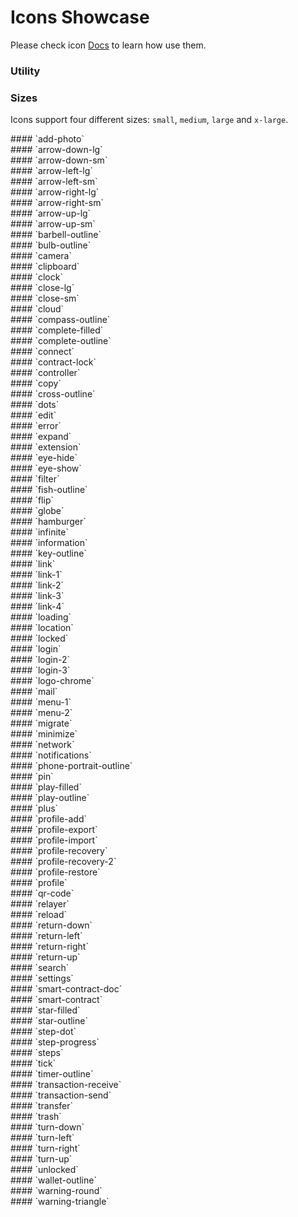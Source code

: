 
<h1>Icons Showcase</h1>

Please check icon [Docs](/docs/design-system-components-icon--docs) to learn how use them.

### **Utility**

<Meta title="Design System/Components/lukso-icon/Icons Showcase" />

<div class="pt-4">
  <IconGallery>
    <IconItem name="add-photo">
      <lukso-icon name="add-photo" size="medium"></lukso-icon>
    </IconItem>
    <IconItem name="arrow-down-lg">
      <lukso-icon name="arrow-down-lg" size="medium"></lukso-icon>
    </IconItem>
    <IconItem name="arrow-down-sm">
      <lukso-icon name="arrow-down-sm" size="medium"></lukso-icon>
    </IconItem>
    <IconItem name="arrow-left-lg">
      <lukso-icon name="arrow-left-lg" size="medium"></lukso-icon>
    </IconItem>
    <IconItem name="arrow-left-sm">
      <lukso-icon name="arrow-left-sm" size="medium"></lukso-icon>
    </IconItem>
    <IconItem name="arrow-right-lg">
      <lukso-icon name="arrow-right-lg" size="medium"></lukso-icon>
    </IconItem>
    <IconItem name="arrow-right-sm">
      <lukso-icon name="arrow-right-sm" size="medium"></lukso-icon>
    </IconItem>
    <IconItem name="arrow-up-lg">
      <lukso-icon name="arrow-up-lg" size="medium"></lukso-icon>
    </IconItem>
    <IconItem name="arrow-up-sm">
      <lukso-icon name="arrow-up-sm" size="medium"></lukso-icon>
    </IconItem>
    <IconItem name="barbell-outline">
      <lukso-icon name="barbell-outline" size="medium"></lukso-icon>
    </IconItem>
    <IconItem name="bulb-outline">
      <lukso-icon name="bulb-outline" size="medium"></lukso-icon>
    </IconItem>
    <IconItem name="camera">
      <lukso-icon name="camera" size="medium"></lukso-icon>
    </IconItem>
    <IconItem name="clipboard">
      <lukso-icon name="clipboard" size="medium"></lukso-icon>
    </IconItem>
    <IconItem name="clock">
      <lukso-icon name="clock" size="medium"></lukso-icon>
    </IconItem>
    <IconItem name="complete-outline">
      <lukso-icon name="complete-outline" size="medium"></lukso-icon>
    </IconItem>
    <IconItem name="connect">
      <lukso-icon name="connect" size="medium"></lukso-icon>
    </IconItem>
    <IconItem name="contract-lock">
      <lukso-icon name="contract-lock" size="medium"></lukso-icon>
    </IconItem>
    <IconItem name="controller">
      <lukso-icon name="controller" size="medium"></lukso-icon>
    </IconItem>
    <IconItem name="copy">
      <lukso-icon name="copy" size="medium"></lukso-icon>
    </IconItem>
    <IconItem name="cross-outline">
      <lukso-icon name="cross-outline" size="medium"></lukso-icon>
    </IconItem>
    <IconItem name="dots">
      <lukso-icon name="dots" size="medium"></lukso-icon>
    </IconItem>
    <IconItem name="edit">
      <lukso-icon name="edit" size="medium"></lukso-icon>
    </IconItem>
    <IconItem name="error">
      <lukso-icon name="error" size="medium"></lukso-icon>
    </IconItem>
    <IconItem name="expand">
      <lukso-icon name="expand" size="medium"></lukso-icon>
    </IconItem>
    <IconItem name="extension">
      <lukso-icon name="extension" size="medium"></lukso-icon>
    </IconItem>
    <IconItem name="eye-hide">
      <lukso-icon name="eye-hide" size="medium"></lukso-icon>
    </IconItem>
    <IconItem name="eye-show">
      <lukso-icon name="eye-show" size="medium"></lukso-icon>
    </IconItem>
    <IconItem name="filter">
      <lukso-icon name="filter" size="medium"></lukso-icon>
    </IconItem>
    <IconItem name="fish-outline">
      <lukso-icon name="fish-outline" size="medium"></lukso-icon>
    </IconItem>
    <IconItem name="flip">
      <lukso-icon name="flip" size="medium"></lukso-icon>
    </IconItem>
    <IconItem name="globe">
      <lukso-icon name="globe" size="medium"></lukso-icon>
    </IconItem>
    <IconItem name="hamburger">
      <lukso-icon name="hamburger" size="medium"></lukso-icon>
    </IconItem>
    <IconItem name="infinite">
      <lukso-icon name="infinite" size="medium"></lukso-icon>
    </IconItem>
    <IconItem name="information">
      <lukso-icon name="information" size="medium"></lukso-icon>
    </IconItem>
    <IconItem name="key-outline">
      <lukso-icon name="key-outline" size="medium"></lukso-icon>
    </IconItem>
    <IconItem name="link">
      <lukso-icon name="link" size="medium"></lukso-icon>
    </IconItem>
    <IconItem name="link-1">
      <lukso-icon name="link-1" size="medium"></lukso-icon>
    </IconItem>
    <IconItem name="link-2">
      <lukso-icon
        name="link-2"
        size="medium"
        secondary-color="neutral-100"
      ></lukso-icon>
    </IconItem>
    <IconItem name="link-3">
      <lukso-icon name="link-3" size="medium"></lukso-icon>
    </IconItem>
    <IconItem name="link-4">
      <lukso-icon
        name="link-4"
        size="medium"
        secondary-color="neutral-100"
      ></lukso-icon>
    </IconItem>
    <IconItem name="loading">
      <lukso-icon name="loading" size="medium"></lukso-icon>
    </IconItem>
    <IconItem name="location">
      <lukso-icon name="location" size="medium"></lukso-icon>
    </IconItem>
    <IconItem name="locked">
      <lukso-icon name="locked" size="medium"></lukso-icon>
    </IconItem>
    <IconItem name="login">
      <lukso-icon name="login" size="medium"></lukso-icon>
    </IconItem>
    <IconItem name="login-2">
      <lukso-icon name="login-2" size="medium"></lukso-icon>
    </IconItem>
    <IconItem name="login-3">
      <lukso-icon name="login-3" size="medium"></lukso-icon>
    </IconItem>
    <IconItem name="logo-chrome">
      <lukso-icon name="logo-chrome" size="medium"></lukso-icon>
    </IconItem>
    <IconItem name="mail">
      <lukso-icon name="mail" size="medium"></lukso-icon>
    </IconItem>
    <IconItem name="menu-1">
      <lukso-icon name="menu-1" size="medium"></lukso-icon>
    </IconItem>
    <IconItem name="menu-2">
      <lukso-icon name="menu-2" size="medium"></lukso-icon>
    </IconItem>
    <IconItem name="migrate">
      <lukso-icon name="migrate" size="medium"></lukso-icon>
    </IconItem>
    <IconItem name="minimize">
      <lukso-icon name="minimize" size="medium"></lukso-icon>
    </IconItem>
    <IconItem name="network">
      <lukso-icon name="network" size="medium"></lukso-icon>
    </IconItem>
    <IconItem name="notifications">
      <lukso-icon name="notifications" size="medium"></lukso-icon>
    </IconItem>
    <IconItem name="phone-portrait-outline">
      <lukso-icon name="phone-portrait-outline" size="medium"></lukso-icon>
    </IconItem>
    <IconItem name="pin">
      <lukso-icon name="pin" size="medium"></lukso-icon>
    </IconItem>
    <IconItem name="play-filled">
      <lukso-icon name="play-filled" size="medium"></lukso-icon>
    </IconItem>
    <IconItem name="play-outline">
      <lukso-icon name="play-outline" size="medium"></lukso-icon>
    </IconItem>
    <IconItem name="plus">
      <lukso-icon name="plus" size="medium"></lukso-icon>
    </IconItem>
    <IconItem name="profile-add">
      <lukso-icon name="profile-add" size="medium"></lukso-icon>
    </IconItem>
    <IconItem name="profile-export">
      <lukso-icon name="profile-export" size="medium"></lukso-icon>
    </IconItem>
    <IconItem name="profile-import">
      <lukso-icon name="profile-import" size="medium"></lukso-icon>
    </IconItem>
    <IconItem name="profile-recovery">
      <lukso-icon name="profile-recovery" size="medium"></lukso-icon>
    </IconItem>
    <IconItem name="profile-recovery-2">
      <lukso-icon
        name="profile-recovery-2"
        size="medium"
        secondary-color="neutral-100"
      ></lukso-icon>
    </IconItem>
    <IconItem name="profile-restore">
      <lukso-icon name="profile-restore" size="medium"></lukso-icon>
    </IconItem>
    <IconItem name="profile">
      <lukso-icon name="profile" size="medium"></lukso-icon>
    </IconItem>
    <IconItem name="qr-code">
      <lukso-icon
        name="qr-code"
        size="medium"
        secondary-color="neutral-100"
      ></lukso-icon>
    </IconItem>
    <IconItem name="relayer">
      <lukso-icon name="relayer" size="medium"></lukso-icon>
    </IconItem>
    <IconItem name="reload">
      <lukso-icon name="reload" size="medium"></lukso-icon>
    </IconItem>
    <IconItem name="return-down">
      <lukso-icon name="return-down" size="medium"></lukso-icon>
    </IconItem>
    <IconItem name="return-left">
      <lukso-icon name="return-left" size="medium"></lukso-icon>
    </IconItem>
    <IconItem name="return-right">
      <lukso-icon name="return-right" size="medium"></lukso-icon>
    </IconItem>
    <IconItem name="return-up">
      <lukso-icon name="return-up" size="medium"></lukso-icon>
    </IconItem>
    <IconItem name="search">
      <lukso-icon name="search" size="medium"></lukso-icon>
    </IconItem>
    <IconItem name="settings">
      <lukso-icon name="settings" size="medium"></lukso-icon>
    </IconItem>
    <IconItem name="smart-contract-doc">
      <lukso-icon name="smart-contract-doc" size="medium"></lukso-icon>
    </IconItem>
    <IconItem name="smart-contract">
      <lukso-icon name="smart-contract" size="medium"></lukso-icon>
    </IconItem>
    <IconItem name="star-filled">
      <lukso-icon name="star-filled" size="medium"></lukso-icon>
    </IconItem>
    <IconItem name="star-outline">
      <lukso-icon name="star-outline" size="medium"></lukso-icon>
    </IconItem>
    <IconItem name="step-dot">
      <lukso-icon
        name="step-dot"
        size="medium"
        secondary-color="neutral-100"
      ></lukso-icon>
    </IconItem>
    <IconItem name="step-progress">
      <lukso-icon
        name="step-progress"
        size="medium"
        secondary-color="neutral-100"
      ></lukso-icon>
    </IconItem>
    <IconItem name="steps">
      <lukso-icon name="steps" size="medium"></lukso-icon>
    </IconItem>
    <IconItem name="tick">
      <lukso-icon name="tick" size="medium"></lukso-icon>
    </IconItem>
    <IconItem name="timer-outline">
      <lukso-icon name="timer-outline" size="medium"></lukso-icon>
    </IconItem>
    <IconItem name="transaction-receive">
      <lukso-icon name="transaction-receive" size="medium"></lukso-icon>
    </IconItem>
    <IconItem name="transaction-send">
      <lukso-icon name="transaction-send" size="medium"></lukso-icon>
    </IconItem>
    <IconItem name="transfer">
      <lukso-icon name="transfer" size="medium"></lukso-icon>
    </IconItem>
    <IconItem name="trash">
      <lukso-icon name="trash" size="medium"></lukso-icon>
    </IconItem>
    <IconItem name="turn-down">
      <lukso-icon name="turn-down" size="medium"></lukso-icon>
    </IconItem>
    <IconItem name="turn-left">
      <lukso-icon name="turn-left" size="medium"></lukso-icon>
    </IconItem>
    <IconItem name="turn-right">
      <lukso-icon name="turn-right" size="medium"></lukso-icon>
    </IconItem>
    <IconItem name="turn-up">
      <lukso-icon name="turn-up" size="medium"></lukso-icon>
    </IconItem>
    <IconItem name="unlocked">
      <lukso-icon name="unlocked" size="medium"></lukso-icon>
    </IconItem>
    <IconItem name="wallet-outline">
      <lukso-icon name="wallet-outline" size="medium"></lukso-icon>
    </IconItem>
    <IconItem name="warning-round">
      <lukso-icon name="warning-round" size="medium"></lukso-icon>
    </IconItem>
    <IconItem name="warning-triangle">
      <lukso-icon name="warning-triangle" size="medium"></lukso-icon>
    </IconItem>
  </IconGallery>
</div>

### **Sizes**

Icons support four different sizes: `small`, `medium`, `large` and `x-large`.

<div class="p-5 my-6 shadow-neutral-above-shadow rounded sb-unstyled">
  #### `add-photo`
  <div class="flex gap-4 mt-8">
    <lukso-icon name="add-photo" size="small"></lukso-icon>
    <lukso-icon name="add-photo" size="medium"></lukso-icon>
    <lukso-icon name="add-photo" size="large"></lukso-icon>
    <lukso-icon name="add-photo" size="x-large"></lukso-icon>
  </div>
</div>

<div class="p-5 my-6 shadow-neutral-above-shadow rounded sb-unstyled">
  #### `arrow-down-lg`
  <div class="flex gap-4 mt-8">
    <lukso-icon name="arrow-down-lg" size="small"></lukso-icon>
    <lukso-icon name="arrow-down-lg" size="medium"></lukso-icon>
    <lukso-icon name="arrow-down-lg" size="large"></lukso-icon>
    <lukso-icon name="arrow-down-lg" size="x-large"></lukso-icon>
  </div>
</div>

<div class="p-5 my-6 shadow-neutral-above-shadow rounded sb-unstyled">
  #### `arrow-down-sm`
  <div class="flex gap-4 mt-8">
    <lukso-icon name="arrow-down-sm" size="small"></lukso-icon>
    <lukso-icon name="arrow-down-sm" size="medium"></lukso-icon>
    <lukso-icon name="arrow-down-sm" size="large"></lukso-icon>
    <lukso-icon name="arrow-down-sm" size="x-large"></lukso-icon>
  </div>
</div>

<div class="p-5 my-6 shadow-neutral-above-shadow rounded sb-unstyled">
  #### `arrow-left-lg`
  <div class="flex gap-4 mt-8">
    <lukso-icon name="arrow-left-lg" size="small"></lukso-icon>
    <lukso-icon name="arrow-left-lg" size="medium"></lukso-icon>
    <lukso-icon name="arrow-left-lg" size="large"></lukso-icon>
    <lukso-icon name="arrow-left-lg" size="x-large"></lukso-icon>
  </div>
</div>

<div class="p-5 my-6 shadow-neutral-above-shadow rounded sb-unstyled">
  #### `arrow-left-sm`
  <div class="flex gap-4 mt-8">
    <lukso-icon name="arrow-left-sm" size="small"></lukso-icon>
    <lukso-icon name="arrow-left-sm" size="medium"></lukso-icon>
    <lukso-icon name="arrow-left-sm" size="large"></lukso-icon>
    <lukso-icon name="arrow-left-sm" size="x-large"></lukso-icon>
  </div>
</div>

<div class="p-5 my-6 shadow-neutral-above-shadow rounded sb-unstyled">
  #### `arrow-right-lg`
  <div class="flex gap-4 mt-8">
    <lukso-icon name="arrow-right-lg" size="small"></lukso-icon>
    <lukso-icon name="arrow-right-lg" size="medium"></lukso-icon>
    <lukso-icon name="arrow-right-lg" size="large"></lukso-icon>
    <lukso-icon name="arrow-right-lg" size="x-large"></lukso-icon>
  </div>
</div>

<div class="p-5 my-6 shadow-neutral-above-shadow rounded sb-unstyled">
  #### `arrow-right-sm`
  <div class="flex gap-4 mt-8">
    <lukso-icon name="arrow-right-sm" size="small"></lukso-icon>
    <lukso-icon name="arrow-right-sm" size="medium"></lukso-icon>
    <lukso-icon name="arrow-right-sm" size="large"></lukso-icon>
    <lukso-icon name="arrow-right-sm" size="x-large"></lukso-icon>
  </div>
</div>

<div class="p-5 my-6 shadow-neutral-above-shadow rounded sb-unstyled">
  #### `arrow-up-lg`
  <div class="flex gap-4 mt-8">
    <lukso-icon name="arrow-up-lg" size="small"></lukso-icon>
    <lukso-icon name="arrow-up-lg" size="medium"></lukso-icon>
    <lukso-icon name="arrow-up-lg" size="large"></lukso-icon>
    <lukso-icon name="arrow-up-lg" size="x-large"></lukso-icon>
  </div>
</div>

<div class="p-5 my-6 shadow-neutral-above-shadow rounded sb-unstyled">
  #### `arrow-up-sm`
  <div class="flex gap-4 mt-8">
    <lukso-icon name="arrow-up-sm" size="small"></lukso-icon>
    <lukso-icon name="arrow-up-sm" size="medium"></lukso-icon>
    <lukso-icon name="arrow-up-sm" size="large"></lukso-icon>
    <lukso-icon name="arrow-up-sm" size="x-large"></lukso-icon>
  </div>
</div>

<div class="p-5 my-6 shadow-neutral-above-shadow rounded sb-unstyled">
  #### `barbell-outline`
  <div class="flex gap-4 mt-8">
    <lukso-icon name="barbell-outline" size="small"></lukso-icon>
    <lukso-icon name="barbell-outline" size="medium"></lukso-icon>
    <lukso-icon name="barbell-outline" size="large"></lukso-icon>
    <lukso-icon name="barbell-outline" size="x-large"></lukso-icon>
  </div>
</div>

<div class="p-5 my-6 shadow-neutral-above-shadow rounded sb-unstyled">
  #### `bulb-outline`
  <div class="flex gap-4 mt-8">
    <lukso-icon name="bulb-outline" size="small"></lukso-icon>
    <lukso-icon name="bulb-outline" size="medium"></lukso-icon>
    <lukso-icon name="bulb-outline" size="large"></lukso-icon>
    <lukso-icon name="bulb-outline" size="x-large"></lukso-icon>
  </div>
</div>

<div class="p-5 my-6 shadow-neutral-above-shadow rounded sb-unstyled">
  #### `camera`
  <div class="flex gap-4 mt-8">
    <lukso-icon name="camera" size="small"></lukso-icon>
    <lukso-icon name="camera" size="medium"></lukso-icon>
    <lukso-icon name="camera" size="large"></lukso-icon>
    <lukso-icon name="camera" size="x-large"></lukso-icon>
  </div>
</div>

<div class="p-5 my-6 shadow-neutral-above-shadow rounded sb-unstyled">
  #### `clipboard`
  <div class="flex gap-4 mt-8">
    <lukso-icon name="clipboard" size="small"></lukso-icon>
    <lukso-icon name="clipboard" size="medium"></lukso-icon>
    <lukso-icon name="clipboard" size="large"></lukso-icon>
    <lukso-icon name="clipboard" size="x-large"></lukso-icon>
  </div>
</div>

<div class="p-5 my-6 shadow-neutral-above-shadow rounded sb-unstyled">
  #### `clock`
  <div class="flex gap-4 mt-8">
    <lukso-icon name="clock" size="small"></lukso-icon>
    <lukso-icon name="clock" size="medium"></lukso-icon>
    <lukso-icon name="clock" size="large"></lukso-icon>
    <lukso-icon name="clock" size="x-large"></lukso-icon>
  </div>
</div>

<div class="p-5 my-6 shadow-neutral-above-shadow rounded sb-unstyled">
  #### `close-lg`
  <div class="flex gap-4 mt-8">
    <lukso-icon name="close-lg" size="small"></lukso-icon>
    <lukso-icon name="close-lg" size="medium"></lukso-icon>
    <lukso-icon name="close-lg" size="large"></lukso-icon>
    <lukso-icon name="close-lg" size="x-large"></lukso-icon>
  </div>
</div>

<div class="p-5 my-6 shadow-neutral-above-shadow rounded sb-unstyled">
  #### `close-sm`
  <div class="flex gap-4 mt-8">
    <lukso-icon name="close-sm" size="small"></lukso-icon>
    <lukso-icon name="close-sm" size="medium"></lukso-icon>
    <lukso-icon name="close-sm" size="large"></lukso-icon>
    <lukso-icon name="close-sm" size="x-large"></lukso-icon>
  </div>
</div>

<div class="p-5 my-6 shadow-neutral-above-shadow rounded sb-unstyled">
  #### `cloud`
  <div class="flex gap-4 mt-8">
    <lukso-icon name="cloud" size="small"></lukso-icon>
    <lukso-icon name="cloud" size="medium"></lukso-icon>
    <lukso-icon name="cloud" size="large"></lukso-icon>
    <lukso-icon name="cloud" size="x-large"></lukso-icon>
  </div>
</div>

<div class="p-5 my-6 shadow-neutral-above-shadow rounded sb-unstyled">
  #### `compass-outline`
  <div class="flex gap-4 mt-8">
    <lukso-icon name="compass-outline" size="small"></lukso-icon>
    <lukso-icon name="compass-outline" size="medium"></lukso-icon>
    <lukso-icon name="compass-outline" size="large"></lukso-icon>
    <lukso-icon name="compass-outline" size="x-large"></lukso-icon>
  </div>
</div>

<div class="p-5 my-6 shadow-neutral-above-shadow rounded sb-unstyled">
  #### `complete-filled`
  <div class="flex gap-4 mt-8">
    <lukso-icon
      name="complete-filled"
      size="small"
      secondary-color="neutral-100"
    ></lukso-icon>
    <lukso-icon
      name="complete-filled"
      size="medium"
      secondary-color="neutral-100"
    ></lukso-icon>
    <lukso-icon
      name="complete-filled"
      size="large"
      secondary-color="neutral-100"
    ></lukso-icon>
    <lukso-icon
      name="complete-filled"
      size="x-large"
      secondary-color="neutral-100"
    ></lukso-icon>
  </div>
</div>

<div class="p-5 my-6 shadow-neutral-above-shadow rounded sb-unstyled">
  #### `complete-outline`
  <div class="flex gap-4 mt-8">
    <lukso-icon name="complete-outline" size="small"></lukso-icon>
    <lukso-icon name="complete-outline" size="medium"></lukso-icon>
    <lukso-icon name="complete-outline" size="large"></lukso-icon>
    <lukso-icon name="complete-outline" size="x-large"></lukso-icon>
  </div>
</div>

<div class="p-5 my-6 shadow-neutral-above-shadow rounded sb-unstyled">
  #### `connect`
  <div class="flex gap-4 mt-8">
    <lukso-icon name="connect" size="small"></lukso-icon>
    <lukso-icon name="connect" size="medium"></lukso-icon>
    <lukso-icon name="connect" size="large"></lukso-icon>
    <lukso-icon name="connect" size="x-large"></lukso-icon>
  </div>
</div>

<div class="p-5 my-6 shadow-neutral-above-shadow rounded sb-unstyled">
  #### `contract-lock`
  <div class="flex gap-4 mt-8">
    <lukso-icon name="contract-lock" size="small"></lukso-icon>
    <lukso-icon name="contract-lock" size="medium"></lukso-icon>
    <lukso-icon name="contract-lock" size="large"></lukso-icon>
    <lukso-icon name="contract-lock" size="x-large"></lukso-icon>
  </div>
</div>

<div class="p-5 my-6 shadow-neutral-above-shadow rounded sb-unstyled">
  #### `controller`
  <div class="flex gap-4 mt-8">
    <lukso-icon name="controller" size="small"></lukso-icon>
    <lukso-icon name="controller" size="medium"></lukso-icon>
    <lukso-icon name="controller" size="large"></lukso-icon>
    <lukso-icon name="controller" size="x-large"></lukso-icon>
  </div>
</div>

<div class="p-5 my-6 shadow-neutral-above-shadow rounded sb-unstyled">
  #### `copy`
  <div class="flex gap-4 mt-8">
    <lukso-icon name="copy" size="small"></lukso-icon>
    <lukso-icon name="copy" size="medium"></lukso-icon>
    <lukso-icon name="copy" size="large"></lukso-icon>
    <lukso-icon name="copy" size="x-large"></lukso-icon>
  </div>
</div>

<div class="p-5 my-6 shadow-neutral-above-shadow rounded sb-unstyled">
  #### `cross-outline`
  <div class="flex gap-4 mt-8">
    <lukso-icon name="cross-outline" size="small"></lukso-icon>
    <lukso-icon name="cross-outline" size="medium"></lukso-icon>
    <lukso-icon name="cross-outline" size="large"></lukso-icon>
    <lukso-icon name="cross-outline" size="x-large"></lukso-icon>
  </div>
</div>

<div class="p-5 my-6 shadow-neutral-above-shadow rounded sb-unstyled">
  #### `dots`
  <div class="flex gap-4 mt-8">
    <lukso-icon name="dots" size="small"></lukso-icon>
    <lukso-icon name="dots" size="medium"></lukso-icon>
    <lukso-icon name="dots" size="large"></lukso-icon>
    <lukso-icon name="dots" size="x-large"></lukso-icon>
  </div>
</div>

<div class="p-5 my-6 shadow-neutral-above-shadow rounded sb-unstyled">
  #### `edit`
  <div class="flex gap-4 mt-8">
    <lukso-icon name="edit" size="small"></lukso-icon>
    <lukso-icon name="edit" size="medium"></lukso-icon>
    <lukso-icon name="edit" size="large"></lukso-icon>
    <lukso-icon name="edit" size="x-large"></lukso-icon>
  </div>
</div>

<div class="p-5 my-6 shadow-neutral-above-shadow rounded sb-unstyled">
  #### `error`
  <div class="flex gap-4 mt-8">
    <lukso-icon name="error" size="small"></lukso-icon>
    <lukso-icon name="error" size="medium"></lukso-icon>
    <lukso-icon name="error" size="large"></lukso-icon>
    <lukso-icon name="error" size="x-large"></lukso-icon>
  </div>
</div>

<div class="p-5 my-6 shadow-neutral-above-shadow rounded sb-unstyled">
  #### `expand`
  <div class="flex gap-4 mt-8">
    <lukso-icon name="expand" size="small"></lukso-icon>
    <lukso-icon name="expand" size="medium"></lukso-icon>
    <lukso-icon name="expand" size="large"></lukso-icon>
    <lukso-icon name="expand" size="x-large"></lukso-icon>
  </div>
</div>

<div class="p-5 my-6 shadow-neutral-above-shadow rounded sb-unstyled">
  #### `extension`
  <div class="flex gap-4 mt-8">
    <lukso-icon name="extension" size="small"></lukso-icon>
    <lukso-icon name="extension" size="medium"></lukso-icon>
    <lukso-icon name="extension" size="large"></lukso-icon>
    <lukso-icon name="extension" size="x-large"></lukso-icon>
  </div>
</div>

<div class="p-5 my-6 shadow-neutral-above-shadow rounded sb-unstyled">
  #### `eye-hide`
  <div class="flex gap-4 mt-8">
    <lukso-icon name="eye-hide" size="small"></lukso-icon>
    <lukso-icon name="eye-hide" size="medium"></lukso-icon>
    <lukso-icon name="eye-hide" size="large"></lukso-icon>
    <lukso-icon name="eye-hide" size="x-large"></lukso-icon>
  </div>
</div>

<div class="p-5 my-6 shadow-neutral-above-shadow rounded sb-unstyled">
  #### `eye-show`
  <div class="flex gap-4 mt-8">
    <lukso-icon name="eye-show" size="small"></lukso-icon>
    <lukso-icon name="eye-show" size="medium"></lukso-icon>
    <lukso-icon name="eye-show" size="large"></lukso-icon>
    <lukso-icon name="eye-show" size="x-large"></lukso-icon>
  </div>
</div>

<div class="p-5 my-6 shadow-neutral-above-shadow rounded sb-unstyled">
  #### `filter`
  <div class="flex gap-4 mt-8">
    <lukso-icon name="filter" size="small"></lukso-icon>
    <lukso-icon name="filter" size="medium"></lukso-icon>
    <lukso-icon name="filter" size="large"></lukso-icon>
    <lukso-icon name="filter" size="x-large"></lukso-icon>
  </div>
</div>

<div class="p-5 my-6 shadow-neutral-above-shadow rounded sb-unstyled">
  #### `fish-outline`
  <div class="flex gap-4 mt-8">
    <lukso-icon name="fish-outline" size="small"></lukso-icon>
    <lukso-icon name="fish-outline" size="medium"></lukso-icon>
    <lukso-icon name="fish-outline" size="large"></lukso-icon>
    <lukso-icon name="fish-outline" size="x-large"></lukso-icon>
  </div>
</div>

<div class="p-5 my-6 shadow-neutral-above-shadow rounded sb-unstyled">
  #### `flip`
  <div class="flex gap-4 mt-8">
    <lukso-icon name="flip" size="small"></lukso-icon>
    <lukso-icon name="flip" size="medium"></lukso-icon>
    <lukso-icon name="flip" size="large"></lukso-icon>
    <lukso-icon name="flip" size="x-large"></lukso-icon>
  </div>
</div>

<div class="p-5 my-6 shadow-neutral-above-shadow rounded sb-unstyled">
  #### `globe`
  <div class="flex gap-4 mt-8">
    <lukso-icon name="globe" size="small"></lukso-icon>
    <lukso-icon name="globe" size="medium"></lukso-icon>
    <lukso-icon name="globe" size="large"></lukso-icon>
    <lukso-icon name="globe" size="x-large"></lukso-icon>
  </div>
</div>

<div class="p-5 my-6 shadow-neutral-above-shadow rounded sb-unstyled">
  #### `hamburger`
  <div class="flex gap-4 mt-8">
    <lukso-icon name="hamburger" size="small"></lukso-icon>
    <lukso-icon name="hamburger" size="medium"></lukso-icon>
    <lukso-icon name="hamburger" size="large"></lukso-icon>
    <lukso-icon name="hamburger" size="x-large"></lukso-icon>
  </div>
</div>

<div class="p-5 my-6 shadow-neutral-above-shadow rounded sb-unstyled">
  #### `infinite`
  <div class="flex gap-4 mt-8">
    <lukso-icon name="infinite" size="small"></lukso-icon>
    <lukso-icon name="infinite" size="medium"></lukso-icon>
    <lukso-icon name="infinite" size="large"></lukso-icon>
    <lukso-icon name="infinite" size="x-large"></lukso-icon>
  </div>
</div>

<div class="p-5 my-6 shadow-neutral-above-shadow rounded sb-unstyled">
  #### `information`
  <div class="flex gap-4 mt-8">
    <lukso-icon name="information" size="small"></lukso-icon>
    <lukso-icon name="information" size="medium"></lukso-icon>
    <lukso-icon name="information" size="large"></lukso-icon>
    <lukso-icon name="information" size="x-large"></lukso-icon>
  </div>
</div>

<div class="p-5 my-6 shadow-neutral-above-shadow rounded sb-unstyled">
  #### `key-outline`
  <div class="flex gap-4 mt-8">
    <lukso-icon name="key-outline" size="small"></lukso-icon>
    <lukso-icon name="key-outline" size="medium"></lukso-icon>
    <lukso-icon name="key-outline" size="large"></lukso-icon>
    <lukso-icon name="key-outline" size="x-large"></lukso-icon>
  </div>
</div>

<div class="p-5 my-6 shadow-neutral-above-shadow rounded sb-unstyled">
  #### `link`
  <div class="flex gap-4 mt-8">
    <lukso-icon name="link" size="small"></lukso-icon>
    <lukso-icon name="link" size="medium"></lukso-icon>
    <lukso-icon name="link" size="large"></lukso-icon>
    <lukso-icon name="link" size="x-large"></lukso-icon>
  </div>
</div>

<div class="p-5 my-6 shadow-neutral-above-shadow rounded sb-unstyled">
  #### `link-1`
  <div class="flex gap-4 mt-8">
    <lukso-icon name="link-1" size="small"></lukso-icon>
    <lukso-icon name="link-1" size="medium"></lukso-icon>
    <lukso-icon name="link-1" size="large"></lukso-icon>
    <lukso-icon name="link-1" size="x-large"></lukso-icon>
  </div>
</div>

<div class="p-5 my-6 shadow-neutral-above-shadow rounded sb-unstyled">
  #### `link-2`
  <div class="flex gap-4 mt-8">
    <lukso-icon
      name="link-2"
      size="small"
      secondary-color="neutral-100"
    ></lukso-icon>
    <lukso-icon
      name="link-2"
      size="medium"
      secondary-color="neutral-100"
    ></lukso-icon>
    <lukso-icon
      name="link-2"
      size="large"
      secondary-color="neutral-100"
    ></lukso-icon>
    <lukso-icon
      name="link-2"
      size="x-large"
      secondary-color="neutral-100"
    ></lukso-icon>
  </div>
</div>

<div class="p-5 my-6 shadow-neutral-above-shadow rounded sb-unstyled">
  #### `link-3`
  <div class="flex gap-4 mt-8">
    <lukso-icon name="link-3" size="small"></lukso-icon>
    <lukso-icon name="link-3" size="medium"></lukso-icon>
    <lukso-icon name="link-3" size="large"></lukso-icon>
    <lukso-icon name="link-3" size="x-large"></lukso-icon>
  </div>
</div>

<div class="p-5 my-6 shadow-neutral-above-shadow rounded sb-unstyled">
  #### `link-4`
  <div class="flex gap-4 mt-8">
    <lukso-icon
      name="link-4"
      size="small"
      secondary-color="neutral-100"
    ></lukso-icon>
    <lukso-icon
      name="link-4"
      size="medium"
      secondary-color="neutral-100"
    ></lukso-icon>
    <lukso-icon
      name="link-4"
      size="large"
      secondary-color="neutral-100"
    ></lukso-icon>
    <lukso-icon
      name="link-4"
      size="x-large"
      secondary-color="neutral-100"
    ></lukso-icon>
  </div>
</div>

<div class="p-5 my-6 shadow-neutral-above-shadow rounded sb-unstyled">
  #### `loading`
  <div class="flex gap-4 mt-8">
    <lukso-icon name="loading" size="small"></lukso-icon>
    <lukso-icon name="loading" size="medium"></lukso-icon>
    <lukso-icon name="loading" size="large"></lukso-icon>
    <lukso-icon name="loading" size="x-large"></lukso-icon>
  </div>
</div>

<div class="p-5 my-6 shadow-neutral-above-shadow rounded sb-unstyled">
  #### `location`
  <div class="flex gap-4 mt-8">
    <lukso-icon name="location" size="small"></lukso-icon>
    <lukso-icon name="location" size="medium"></lukso-icon>
    <lukso-icon name="location" size="large"></lukso-icon>
    <lukso-icon name="location" size="x-large"></lukso-icon>
  </div>
</div>

<div class="p-5 my-6 shadow-neutral-above-shadow rounded sb-unstyled">
  #### `locked`
  <div class="flex gap-4 mt-8">
    <lukso-icon name="locked" size="small"></lukso-icon>
    <lukso-icon name="locked" size="medium"></lukso-icon>
    <lukso-icon name="locked" size="large"></lukso-icon>
    <lukso-icon name="locked" size="x-large"></lukso-icon>
  </div>
</div>

<div class="p-5 my-6 shadow-neutral-above-shadow rounded sb-unstyled">
  #### `login`
  <div class="flex gap-4 mt-8">
    <lukso-icon name="login" size="small"></lukso-icon>
    <lukso-icon name="login" size="medium"></lukso-icon>
    <lukso-icon name="login" size="large"></lukso-icon>
    <lukso-icon name="login" size="x-large"></lukso-icon>
  </div>
</div>

<div class="p-5 my-6 shadow-neutral-above-shadow rounded sb-unstyled">
  #### `login-2`
  <div class="flex gap-4 mt-8">
    <lukso-icon name="login-2" size="small"></lukso-icon>
    <lukso-icon name="login-2" size="medium"></lukso-icon>
    <lukso-icon name="login-2" size="large"></lukso-icon>
    <lukso-icon name="login-2" size="x-large"></lukso-icon>
  </div>
</div>

<div class="p-5 my-6 shadow-neutral-above-shadow rounded sb-unstyled">
  #### `login-3`
  <div class="flex gap-4 mt-8">
    <lukso-icon name="login-3" size="small"></lukso-icon>
    <lukso-icon name="login-3" size="medium"></lukso-icon>
    <lukso-icon name="login-3" size="large"></lukso-icon>
    <lukso-icon name="login-3" size="x-large"></lukso-icon>
  </div>
</div>

<div class="p-5 my-6 shadow-neutral-above-shadow rounded sb-unstyled">
  #### `logo-chrome`
  <div class="flex gap-4 mt-8">
    <lukso-icon name="logo-chrome" size="small"></lukso-icon>
    <lukso-icon name="logo-chrome" size="medium"></lukso-icon>
    <lukso-icon name="logo-chrome" size="large"></lukso-icon>
    <lukso-icon name="logo-chrome" size="x-large"></lukso-icon>
  </div>
</div>

<div class="p-5 my-6 shadow-neutral-above-shadow rounded sb-unstyled">
  #### `mail`
  <div class="flex gap-4 mt-8">
    <lukso-icon name="mail" size="small"></lukso-icon>
    <lukso-icon name="mail" size="medium"></lukso-icon>
    <lukso-icon name="mail" size="large"></lukso-icon>
    <lukso-icon name="mail" size="x-large"></lukso-icon>
  </div>
</div>

<div class="p-5 my-6 shadow-neutral-above-shadow rounded sb-unstyled">
  #### `menu-1`
  <div class="flex gap-4 mt-8">
    <lukso-icon name="menu-1" size="small"></lukso-icon>
    <lukso-icon name="menu-1" size="medium"></lukso-icon>
    <lukso-icon name="menu-1" size="large"></lukso-icon>
    <lukso-icon name="menu-1" size="x-large"></lukso-icon>
  </div>
</div>

<div class="p-5 my-6 shadow-neutral-above-shadow rounded sb-unstyled">
  #### `menu-2`
  <div class="flex gap-4 mt-8">
    <lukso-icon name="menu-2" size="small"></lukso-icon>
    <lukso-icon name="menu-2" size="medium"></lukso-icon>
    <lukso-icon name="menu-2" size="large"></lukso-icon>
    <lukso-icon name="menu-2" size="x-large"></lukso-icon>
  </div>
</div>

<div class="p-5 my-6 shadow-neutral-above-shadow rounded sb-unstyled">
  #### `migrate`
  <div class="flex gap-4 mt-8">
    <lukso-icon name="migrate" size="small"></lukso-icon>
    <lukso-icon name="migrate" size="medium"></lukso-icon>
    <lukso-icon name="migrate" size="large"></lukso-icon>
    <lukso-icon name="migrate" size="x-large"></lukso-icon>
  </div>
</div>

<div class="p-5 my-6 shadow-neutral-above-shadow rounded sb-unstyled">
  #### `minimize`
  <div class="flex gap-4 mt-8">
    <lukso-icon name="minimize" size="small"></lukso-icon>
    <lukso-icon name="minimize" size="medium"></lukso-icon>
    <lukso-icon name="minimize" size="large"></lukso-icon>
    <lukso-icon name="minimize" size="x-large"></lukso-icon>
  </div>
</div>

<div class="p-5 my-6 shadow-neutral-above-shadow rounded sb-unstyled">
  #### `network`
  <div class="flex gap-4 mt-8">
    <lukso-icon name="network" size="small"></lukso-icon>
    <lukso-icon name="network" size="medium"></lukso-icon>
    <lukso-icon name="network" size="large"></lukso-icon>
    <lukso-icon name="network" size="x-large"></lukso-icon>
  </div>
</div>

<div class="p-5 my-6 shadow-neutral-above-shadow rounded sb-unstyled">
  #### `notifications`
  <div class="flex gap-4 mt-8">
    <lukso-icon name="notifications" size="small"></lukso-icon>
    <lukso-icon name="notifications" size="medium"></lukso-icon>
    <lukso-icon name="notifications" size="large"></lukso-icon>
    <lukso-icon name="notifications" size="x-large"></lukso-icon>
  </div>
</div>

<div class="p-5 my-6 shadow-neutral-above-shadow rounded sb-unstyled">
  #### `phone-portrait-outline`
  <div class="flex gap-4 mt-8">
    <lukso-icon name="phone-portrait-outline" size="small"></lukso-icon>
    <lukso-icon name="phone-portrait-outline" size="medium"></lukso-icon>
    <lukso-icon name="phone-portrait-outline" size="large"></lukso-icon>
    <lukso-icon name="phone-portrait-outline" size="x-large"></lukso-icon>
  </div>
</div>

<div class="p-5 my-6 shadow-neutral-above-shadow rounded sb-unstyled">
  #### `pin`
  <div class="flex gap-4 mt-8">
    <lukso-icon name="pin" size="small"></lukso-icon>
    <lukso-icon name="pin" size="medium"></lukso-icon>
    <lukso-icon name="pin" size="large"></lukso-icon>
    <lukso-icon name="pin" size="x-large"></lukso-icon>
  </div>
</div>

<div class="p-5 my-6 shadow-neutral-above-shadow rounded sb-unstyled">
  #### `play-filled`
  <div class="flex gap-4 mt-8">
    <lukso-icon name="play-filled" size="small"></lukso-icon>
    <lukso-icon name="play-filled" size="medium"></lukso-icon>
    <lukso-icon name="play-filled" size="large"></lukso-icon>
    <lukso-icon name="play-filled" size="x-large"></lukso-icon>
  </div>
</div>

<div class="p-5 my-6 shadow-neutral-above-shadow rounded sb-unstyled">
  #### `play-outline`
  <div class="flex gap-4 mt-8">
    <lukso-icon name="play-outline" size="small"></lukso-icon>
    <lukso-icon name="play-outline" size="medium"></lukso-icon>
    <lukso-icon name="play-outline" size="large"></lukso-icon>
    <lukso-icon name="play-outline" size="x-large"></lukso-icon>
  </div>
</div>

<div class="p-5 my-6 shadow-neutral-above-shadow rounded sb-unstyled">
  #### `plus`
  <div class="flex gap-4 mt-8">
    <lukso-icon name="plus" size="small"></lukso-icon>
    <lukso-icon name="plus" size="medium"></lukso-icon>
    <lukso-icon name="plus" size="large"></lukso-icon>
    <lukso-icon name="plus" size="x-large"></lukso-icon>
  </div>
</div>

<div class="p-5 my-6 shadow-neutral-above-shadow rounded sb-unstyled">
  #### `profile-add`
  <div class="flex gap-4 mt-8">
    <lukso-icon name="profile-add" size="small"></lukso-icon>
    <lukso-icon name="profile-add" size="medium"></lukso-icon>
    <lukso-icon name="profile-add" size="large"></lukso-icon>
    <lukso-icon name="profile-add" size="x-large"></lukso-icon>
  </div>
</div>

<div class="p-5 my-6 shadow-neutral-above-shadow rounded sb-unstyled">
  #### `profile-export`
  <div class="flex gap-4 mt-8">
    <lukso-icon name="profile-export" size="small"></lukso-icon>
    <lukso-icon name="profile-export" size="medium"></lukso-icon>
    <lukso-icon name="profile-export" size="large"></lukso-icon>
    <lukso-icon name="profile-export" size="x-large"></lukso-icon>
  </div>
</div>

<div class="p-5 my-6 shadow-neutral-above-shadow rounded sb-unstyled">
  #### `profile-import`
  <div class="flex gap-4 mt-8">
    <lukso-icon name="profile-import" size="small"></lukso-icon>
    <lukso-icon name="profile-import" size="medium"></lukso-icon>
    <lukso-icon name="profile-import" size="large"></lukso-icon>
    <lukso-icon name="profile-import" size="x-large"></lukso-icon>
  </div>
</div>

<div class="p-5 my-6 shadow-neutral-above-shadow rounded sb-unstyled">
  #### `profile-recovery`
  <div class="flex gap-4 mt-8">
    <lukso-icon name="profile-recovery" size="small"></lukso-icon>
    <lukso-icon name="profile-recovery" size="medium"></lukso-icon>
    <lukso-icon name="profile-recovery" size="large"></lukso-icon>
    <lukso-icon name="profile-recovery" size="x-large"></lukso-icon>
  </div>
</div>

<div class="p-5 my-6 shadow-neutral-above-shadow rounded sb-unstyled">
  #### `profile-recovery-2`
  <div class="flex gap-4 mt-8">
    <lukso-icon
      name="profile-recovery-2"
      size="small"
      secondary-color="neutral-100"
    ></lukso-icon>
    <lukso-icon
      name="profile-recovery-2"
      size="medium"
      secondary-color="neutral-100"
    ></lukso-icon>
    <lukso-icon
      name="profile-recovery-2"
      size="large"
      secondary-color="neutral-100"
    ></lukso-icon>
    <lukso-icon
      name="profile-recovery-2"
      size="x-large"
      secondary-color="neutral-100"
    ></lukso-icon>
  </div>
</div>

<div class="p-5 my-6 shadow-neutral-above-shadow rounded sb-unstyled">
  #### `profile-restore`
  <div class="flex gap-4 mt-8">
    <lukso-icon name="profile-restore" size="small"></lukso-icon>
    <lukso-icon name="profile-restore" size="medium"></lukso-icon>
    <lukso-icon name="profile-restore" size="large"></lukso-icon>
    <lukso-icon name="profile-restore" size="x-large"></lukso-icon>
  </div>
</div>

<div class="p-5 my-6 shadow-neutral-above-shadow rounded sb-unstyled">
  #### `profile`
  <div class="flex gap-4 mt-8">
    <lukso-icon name="profile" size="small"></lukso-icon>
    <lukso-icon name="profile" size="medium"></lukso-icon>
    <lukso-icon name="profile" size="large"></lukso-icon>
    <lukso-icon name="profile" size="x-large"></lukso-icon>
  </div>
</div>

<div class="p-5 my-6 shadow-neutral-above-shadow rounded sb-unstyled">
  #### `qr-code`
  <div class="flex gap-4 mt-8">
    <lukso-icon
      name="qr-code"
      size="small"
      secondary-color="neutral-100"
    ></lukso-icon>
    <lukso-icon
      name="qr-code"
      size="medium"
      secondary-color="neutral-100"
    ></lukso-icon>
    <lukso-icon
      name="qr-code"
      size="large"
      secondary-color="neutral-100"
    ></lukso-icon>
    <lukso-icon
      name="qr-code"
      size="x-large"
      secondary-color="neutral-100"
    ></lukso-icon>
  </div>
</div>

<div class="p-5 my-6 shadow-neutral-above-shadow rounded sb-unstyled">
  #### `relayer`
  <div class="flex gap-4 mt-8">
    <lukso-icon name="relayer" size="small"></lukso-icon>
    <lukso-icon name="relayer" size="medium"></lukso-icon>
    <lukso-icon name="relayer" size="large"></lukso-icon>
    <lukso-icon name="relayer" size="x-large"></lukso-icon>
  </div>
</div>

<div class="p-5 my-6 shadow-neutral-above-shadow rounded sb-unstyled">
  #### `reload`
  <div class="flex gap-4 mt-8">
    <lukso-icon name="reload" size="small"></lukso-icon>
    <lukso-icon name="reload" size="medium"></lukso-icon>
    <lukso-icon name="reload" size="large"></lukso-icon>
    <lukso-icon name="reload" size="x-large"></lukso-icon>
  </div>
</div>

<div class="p-5 my-6 shadow-neutral-above-shadow rounded sb-unstyled">
  #### `return-down`
  <div class="flex gap-4 mt-8">
    <lukso-icon name="return-down" size="small"></lukso-icon>
    <lukso-icon name="return-down" size="medium"></lukso-icon>
    <lukso-icon name="return-down" size="large"></lukso-icon>
    <lukso-icon name="return-down" size="x-large"></lukso-icon>
  </div>
</div>

<div class="p-5 my-6 shadow-neutral-above-shadow rounded sb-unstyled">
  #### `return-left`
  <div class="flex gap-4 mt-8">
    <lukso-icon name="return-left" size="small"></lukso-icon>
    <lukso-icon name="return-left" size="medium"></lukso-icon>
    <lukso-icon name="return-left" size="large"></lukso-icon>
    <lukso-icon name="return-left" size="x-large"></lukso-icon>
  </div>
</div>

<div class="p-5 my-6 shadow-neutral-above-shadow rounded sb-unstyled">
  #### `return-right`
  <div class="flex gap-4 mt-8">
    <lukso-icon name="return-right" size="small"></lukso-icon>
    <lukso-icon name="return-right" size="medium"></lukso-icon>
    <lukso-icon name="return-right" size="large"></lukso-icon>
    <lukso-icon name="return-right" size="x-large"></lukso-icon>
  </div>
</div>

<div class="p-5 my-6 shadow-neutral-above-shadow rounded sb-unstyled">
  #### `return-up`
  <div class="flex gap-4 mt-8">
    <lukso-icon name="return-up" size="small"></lukso-icon>
    <lukso-icon name="return-up" size="medium"></lukso-icon>
    <lukso-icon name="return-up" size="large"></lukso-icon>
    <lukso-icon name="return-up" size="x-large"></lukso-icon>
  </div>
</div>

<div class="p-5 my-6 shadow-neutral-above-shadow rounded sb-unstyled">
  #### `search`
  <div class="flex gap-4 mt-8">
    <lukso-icon name="search" size="small"></lukso-icon>
    <lukso-icon name="search" size="medium"></lukso-icon>
    <lukso-icon name="search" size="large"></lukso-icon>
    <lukso-icon name="search" size="x-large"></lukso-icon>
  </div>
</div>

<div class="p-5 my-6 shadow-neutral-above-shadow rounded sb-unstyled">
  #### `settings`
  <div class="flex gap-4 mt-8">
    <lukso-icon name="settings" size="small"></lukso-icon>
    <lukso-icon name="settings" size="medium"></lukso-icon>
    <lukso-icon name="settings" size="large"></lukso-icon>
    <lukso-icon name="settings" size="x-large"></lukso-icon>
  </div>
</div>

<div class="p-5 my-6 shadow-neutral-above-shadow rounded sb-unstyled">
  #### `smart-contract-doc`
  <div class="flex gap-4 mt-8">
    <lukso-icon name="smart-contract-doc" size="small"></lukso-icon>
    <lukso-icon name="smart-contract-doc" size="medium"></lukso-icon>
    <lukso-icon name="smart-contract-doc" size="large"></lukso-icon>
    <lukso-icon name="smart-contract-doc" size="x-large"></lukso-icon>
  </div>
</div>

<div class="p-5 my-6 shadow-neutral-above-shadow rounded sb-unstyled">
  #### `smart-contract`
  <div class="flex gap-4 mt-8">
    <lukso-icon name="smart-contract" size="small"></lukso-icon>
    <lukso-icon name="smart-contract" size="medium"></lukso-icon>
    <lukso-icon name="smart-contract" size="large"></lukso-icon>
    <lukso-icon name="smart-contract" size="x-large"></lukso-icon>
  </div>
</div>

<div class="p-5 my-6 shadow-neutral-above-shadow rounded sb-unstyled">
  #### `star-filled`
  <div class="flex gap-4 mt-8">
    <lukso-icon name="star-filled" size="small"></lukso-icon>
    <lukso-icon name="star-filled" size="medium"></lukso-icon>
    <lukso-icon name="star-filled" size="large"></lukso-icon>
    <lukso-icon name="star-filled" size="x-large"></lukso-icon>
  </div>
</div>

<div class="p-5 my-6 shadow-neutral-above-shadow rounded sb-unstyled">
  #### `star-outline`
  <div class="flex gap-4 mt-8">
    <lukso-icon name="star-outline" size="small"></lukso-icon>
    <lukso-icon name="star-outline" size="medium"></lukso-icon>
    <lukso-icon name="star-outline" size="large"></lukso-icon>
    <lukso-icon name="star-outline" size="x-large"></lukso-icon>
  </div>
</div>

<div class="p-5 my-6 shadow-neutral-above-shadow rounded sb-unstyled">
  #### `step-dot`
  <div class="flex gap-4 mt-8">
    <lukso-icon
      name="step-dot"
      size="small"
      secondary-color="neutral-100"
    ></lukso-icon>
    <lukso-icon
      name="step-dot"
      size="medium"
      secondary-color="neutral-100"
    ></lukso-icon>
    <lukso-icon
      name="step-dot"
      size="large"
      secondary-color="neutral-100"
    ></lukso-icon>
    <lukso-icon
      name="step-dot"
      size="x-large"
      secondary-color="neutral-100"
    ></lukso-icon>
  </div>
</div>

<div class="p-5 my-6 shadow-neutral-above-shadow rounded sb-unstyled">
  #### `step-progress`
  <div class="flex gap-4 mt-8">
    <lukso-icon
      name="step-progress"
      size="small"
      secondary-color="neutral-100"
    ></lukso-icon>
    <lukso-icon
      name="step-progress"
      size="medium"
      secondary-color="neutral-100"
    ></lukso-icon>
    <lukso-icon
      name="step-progress"
      size="large"
      secondary-color="neutral-100"
    ></lukso-icon>
    <lukso-icon
      name="step-progress"
      size="x-large"
      secondary-color="neutral-100"
    ></lukso-icon>
  </div>
</div>

<div class="p-5 my-6 shadow-neutral-above-shadow rounded sb-unstyled">
  #### `steps`
  <div class="flex gap-4 mt-8">
    <lukso-icon name="steps" size="small"></lukso-icon>
    <lukso-icon name="steps" size="medium"></lukso-icon>
    <lukso-icon name="steps" size="large"></lukso-icon>
    <lukso-icon name="steps" size="x-large"></lukso-icon>
  </div>
</div>

<div class="p-5 my-6 shadow-neutral-above-shadow rounded sb-unstyled">
  #### `tick`
  <div class="flex gap-4 mt-8">
    <lukso-icon name="tick" size="small"></lukso-icon>
    <lukso-icon name="tick" size="medium"></lukso-icon>
    <lukso-icon name="tick" size="large"></lukso-icon>
    <lukso-icon name="tick" size="x-large"></lukso-icon>
  </div>
</div>

<div class="p-5 my-6 shadow-neutral-above-shadow rounded sb-unstyled">
  #### `timer-outline`
  <div class="flex gap-4 mt-8">
    <lukso-icon name="timer-outline" size="small"></lukso-icon>
    <lukso-icon name="timer-outline" size="medium"></lukso-icon>
    <lukso-icon name="timer-outline" size="large"></lukso-icon>
    <lukso-icon name="timer-outline" size="x-large"></lukso-icon>
  </div>
</div>

<div class="p-5 my-6 shadow-neutral-above-shadow rounded sb-unstyled">
  #### `transaction-receive`
  <div class="flex gap-4 mt-8">
    <lukso-icon name="transaction-receive" size="small"></lukso-icon>
    <lukso-icon name="transaction-receive" size="medium"></lukso-icon>
    <lukso-icon name="transaction-receive" size="large"></lukso-icon>
    <lukso-icon name="transaction-receive" size="x-large"></lukso-icon>
  </div>
</div>

<div class="p-5 my-6 shadow-neutral-above-shadow rounded sb-unstyled">
  #### `transaction-send`
  <div class="flex gap-4 mt-8">
    <lukso-icon name="transaction-send" size="small"></lukso-icon>
    <lukso-icon name="transaction-send" size="medium"></lukso-icon>
    <lukso-icon name="transaction-send" size="large"></lukso-icon>
    <lukso-icon name="transaction-send" size="x-large"></lukso-icon>
  </div>
</div>

<div class="p-5 my-6 shadow-neutral-above-shadow rounded sb-unstyled">
  #### `transfer`
  <div class="flex gap-4 mt-8">
    <lukso-icon name="transfer" size="small"></lukso-icon>
    <lukso-icon name="transfer" size="medium"></lukso-icon>
    <lukso-icon name="transfer" size="large"></lukso-icon>
    <lukso-icon name="transfer" size="x-large"></lukso-icon>
  </div>
</div>

<div class="p-5 my-6 shadow-neutral-above-shadow rounded sb-unstyled">
  #### `trash`
  <div class="flex gap-4 mt-8">
    <lukso-icon name="trash" size="small"></lukso-icon>
    <lukso-icon name="trash" size="medium"></lukso-icon>
    <lukso-icon name="trash" size="large"></lukso-icon>
    <lukso-icon name="trash" size="x-large"></lukso-icon>
  </div>
</div>

<div class="p-5 my-6 shadow-neutral-above-shadow rounded sb-unstyled">
  #### `turn-down`
  <div class="flex gap-4 mt-8">
    <lukso-icon name="turn-down" size="small"></lukso-icon>
    <lukso-icon name="turn-down" size="medium"></lukso-icon>
    <lukso-icon name="turn-down" size="large"></lukso-icon>
    <lukso-icon name="turn-down" size="x-large"></lukso-icon>
  </div>
</div>

<div class="p-5 my-6 shadow-neutral-above-shadow rounded sb-unstyled">
  #### `turn-left`
  <div class="flex gap-4 mt-8">
    <lukso-icon name="turn-left" size="small"></lukso-icon>
    <lukso-icon name="turn-left" size="medium"></lukso-icon>
    <lukso-icon name="turn-left" size="large"></lukso-icon>
    <lukso-icon name="turn-left" size="x-large"></lukso-icon>
  </div>
</div>

<div class="p-5 my-6 shadow-neutral-above-shadow rounded sb-unstyled">
  #### `turn-right`
  <div class="flex gap-4 mt-8">
    <lukso-icon name="turn-right" size="small"></lukso-icon>
    <lukso-icon name="turn-right" size="medium"></lukso-icon>
    <lukso-icon name="turn-right" size="large"></lukso-icon>
    <lukso-icon name="turn-right" size="x-large"></lukso-icon>
  </div>
</div>

<div class="p-5 my-6 shadow-neutral-above-shadow rounded sb-unstyled">
  #### `turn-up`
  <div class="flex gap-4 mt-8">
    <lukso-icon name="turn-up" size="small"></lukso-icon>
    <lukso-icon name="turn-up" size="medium"></lukso-icon>
    <lukso-icon name="turn-up" size="large"></lukso-icon>
    <lukso-icon name="turn-up" size="x-large"></lukso-icon>
  </div>
</div>

<div class="p-5 my-6 shadow-neutral-above-shadow rounded sb-unstyled">
  #### `unlocked`
  <div class="flex gap-4 mt-8">
    <lukso-icon name="unlocked" size="small"></lukso-icon>
    <lukso-icon name="unlocked" size="medium"></lukso-icon>
    <lukso-icon name="unlocked" size="large"></lukso-icon>
    <lukso-icon name="unlocked" size="x-large"></lukso-icon>
  </div>
</div>

<div class="p-5 my-6 shadow-neutral-above-shadow rounded sb-unstyled">
  #### `wallet-outline`
  <div class="flex gap-4 mt-8">
    <lukso-icon name="wallet-outline" size="small"></lukso-icon>
    <lukso-icon name="wallet-outline" size="medium"></lukso-icon>
    <lukso-icon name="wallet-outline" size="large"></lukso-icon>
    <lukso-icon name="wallet-outline" size="x-large"></lukso-icon>
  </div>
</div>

<div class="p-5 my-6 shadow-neutral-above-shadow rounded sb-unstyled">
  #### `warning-round`
  <div class="flex gap-4 mt-8">
    <lukso-icon name="warning-round" size="small"></lukso-icon>
    <lukso-icon name="warning-round" size="medium"></lukso-icon>
    <lukso-icon name="warning-round" size="large"></lukso-icon>
    <lukso-icon name="warning-round" size="x-large"></lukso-icon>
  </div>
</div>

<div class="p-5 my-6 shadow-neutral-above-shadow rounded sb-unstyled">
  #### `warning-triangle`
  <div class="flex gap-4 mt-8">
    <lukso-icon name="warning-triangle" size="small"></lukso-icon>
    <lukso-icon name="warning-triangle" size="medium"></lukso-icon>
    <lukso-icon name="warning-triangle" size="large"></lukso-icon>
    <lukso-icon name="warning-triangle" size="x-large"></lukso-icon>
  </div>
</div>
